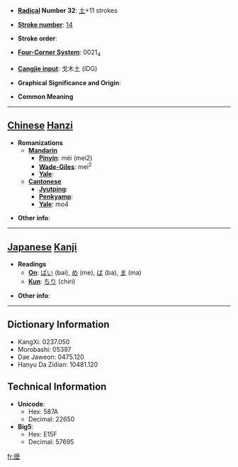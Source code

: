 * '''[[Wiktionary:Chinese radical index| Radical]] Number 32''': [[Wiktionary:Chinese radical index 土|土]]+11 strokes

* '''[[Wiktionary:Chinese total strokes index|Stroke number]]''': [[Wiktionary:Chinese total strokes index 14|14]]

* '''Stroke order''': 

* '''[[Wiktionary:Chinese four corner index|Four-Corner System]]''': 0021<sub>4</sub>

* '''[[Wiktionary:Chinese Cangjie index|Cangjie input]]''': 戈木土 (IDG)

* '''Graphical Significance and Origin''': 

* '''Common Meaning'''

----

== [[Chinese]] [[Hanzi]] ==

* '''Romanizations'''
** '''[[Mandarin]]'''
*** '''[[Pinyin]]''': méi (mei2)
*** '''[[Wade-Giles]]''': mei<sup>2</sup>
*** '''[[Yale]]''': 
** '''[[Cantonese]]'''
*** '''[[Jyutping]]''':
*** '''[[Penkyamp]]''': 
*** '''[[Yale]]''': mo4

* '''Other info''': 

----

== [[Japanese]] [[Kanji]] ==

* '''Readings'''
** '''[[On]]''': [[ばい]] (bai), [[め]] (me), [[ば]] (ba), [[ま]] (ma)
** '''[[Kun]]''': [[ちり]] (chiri)

* '''Other info''':  

----

== Dictionary Information ==

* KangXi: 0237.050
* Morobashi: 05397
* Dae Jaweon: 0475.120
* Hanyu Da Zidian: 10481.120

== Technical Information ==

* '''Unicode''':
** Hex: 587A
** Decimal: 22650
* '''Big5''':
** Hex: E15F
** Decimal: 57695

[[fr:塺]]